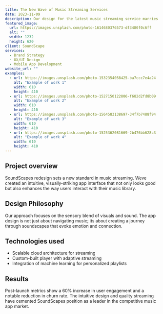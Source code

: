 ```yaml
---
title: The New Wave of Music Streaming Services
date: 2023-11-09
description: Our design for the latest music streaming service marries high-fidelity sound with a sleek, user-friendly interface, catering to audiophiles and casual listeners alike.
featured_image:
  url: https://images.unsplash.com/photo-1614680376573-df3480f0c6ff
  alt: ""
  width: 1232
  height: 620
client: SoundScape
services:
  - Brand Strategy
  - UX/UI Design
  - Mobile App Development
website_url: ""
examples:
  - url: https://images.unsplash.com/photo-1532354058425-ba7ccc7e4a24
    alt: "Example of work 1"
    width: 610
    height: 410
  - url: https://images.unsplash.com/photo-1527150122806-f682d2fd8b09
    alt: "Example of work 2"
    width: 610
    height: 410
  - url: https://images.unsplash.com/photo-1564583138697-34f7b7488f94
    alt: "Example of work 3"
    width: 610
    height: 410
  - url: https://images.unsplash.com/photo-1525362081669-2b476bb628c3
    alt: "Example of work 4"
    width: 610
    height: 410
---
```


## Project overview
SoundScapes redesign sets a new standard in music streaming. Weve created an intuitive, visually-striking app interface that not only looks good but also enhances the way users interact with their music library.

## Design Philosophy
Our approach focuses on the sensory blend of visuals and sound. The app design is not just about navigating music; its about creating a journey through soundscapes that evoke emotion and connection.

## Technologies used
- Scalable cloud architecture for streaming
- Custom-built player with adaptive streaming
- Integration of machine learning for personalized playlists

## Results
Post-launch metrics show a 60% increase in user engagement and a notable reduction in churn rate. The intuitive design and quality streaming have cemented SoundScapes position as a leader in the competitive music app market.

